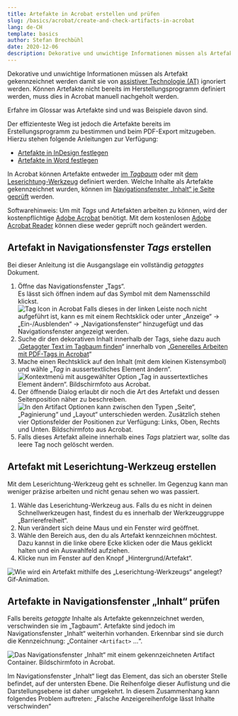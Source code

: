 ```yaml
---
title: Artefakte in Acrobat erstellen und prüfen
slug: /basics/acrobat/create-and-check-artifacts-in-acrobat
lang: de-CH
template: basics
author: Stefan Brechbühl
date: 2020-12-06
description: Dekorative und unwichtige Informationen müssen als Artefakt gekennzeichnet werden damit sie von assistiver Technologie (AT) ignoriert werden. Können Artefakte nicht bereits im Herstellungsprogramm definiert werden, muss dies in Acrobat manuell nachgeholt werden.
---
```


Dekorative und unwichtige Informationen müssen als Artefakt gekennzeichnet werden damit sie von [assistiver Technologie (AT)](/de/glossary/#assistive-technologie) ignoriert werden. Können Artefakte nicht bereits im Herstellungsprogramm definiert werden, muss dies in Acrobat manuell nachgeholt werden.

<NoteMessage>
Erfahre im Glossar was <Link to="/de/glossary/#Artefakt/">Artefakte</Link> sind und was Beispiele davon sind.
</NoteMessage>

Der effizienteste Weg ist jedoch die Artefakte bereits im Erstellungsprogramm zu bestimmen und beim PDF-Export mitzugeben. Hierzu stehen folgende Anleitungen zur Verfügung:

- [Artefakte in InDesign festlegen](https://accessible-pdf.info/de/basics/artefakte-in-indesign-festlegen/)
- [Artefakte in Word festlegen](https://accessible-pdf.info/de/basics/artefakte-in-word-festlegen/)

In Acrobat können Artefakte entweder [im *Tagbaum*](#artefakt-in-navigationsfenster-tags-erstellen) oder mit [dem Leserichtung-Werkzeug](#artefakt-mit-leserichtung-werkzeug-erstellen) definiert werden. Welche Inhalte als Artefakte gekennzeichnet wurden, können im [Navigationsfenster „Inhalt“ je Seite geprüft](#artefakte-in-navigationsfenster-inhalt-prüfen) werden.

<NoteMessage>
Softwarehinweis: Um mit <em>Tags</em> und Artefakten arbeiten zu können, wird der kostenpflichtige <a href="https://acrobat.adobe.com/ch/de/acrobat.html">Adobe Acrobat</a> benötigt. Mit dem kostenlosen <a href="https://get.adobe.com/de/reader/">Adobe Acrobat Reader</a> können diese weder geprüft noch geändert werden.
</NoteMessage>

## Artefakt in Navigationsfenster *Tags* erstellen

Bei dieser Anleitung ist die Ausgangslage ein vollständig *getaggtes* Dokument.

1. Öffne das Navigationsfenster „Tags“.  
Es lässt sich öffnen indem auf das Symbol mit dem Namensschild klickst.  
![Tag Icon in Acrobat](/images/tag-icon.png)
Falls dieses in der linken Leiste noch nicht aufgeführt ist, kann es mit einem Rechtsklick oder unter „Anzeige“ → „Ein-/Ausblenden“ → „Navigationsfenster“ hinzugefügt und das Navigationsfenster angezeigt werden.
2. Suche dir den dekorativen Inhalt innerhalb der Tags, siehe dazu auch „[Getaggter Text im Tagbaum finden](/de/basics/general/general-working-with-pdf-tags-in-acrobat/#getaggter-text-im-tagbaum-finden)“ innerhalb von „[Generelles Arbeiten mit PDF-Tags in Acrobat](/generelles-arbeiten-mit-pdf-tags-in-acrobat/)“
3. Mache einen Rechtsklick auf den Inhalt (mit dem kleinen Kistensymbol) und wähle „*Tag* in aussertextliches Element ändern“. ![Kontextmenü mit ausgewählter Option „Tag in aussertextliches Element ändern“. Bildschirmfoto aus Acrobat.](acrobat-tag-in-aussertextliches-element-aendern.png)
3. Der öffnende Dialog erlaubt dir noch die Art des Artefakt und dessen Seitenposition näher zu beschreiben. ![In den Artifact Optionen kann zwischen den Typen „Seite“, „Paginierung“ und „Layout“ unterschieden werden. Zusätzlich stehen vier Optionsfelder der Positionen zur Verfügung: Links, Oben, Rechts und Unten. Bildschirmfoto aus Acrobat.](acrobat-artefakt-optionen.png)
4. Falls dieses Artefakt alleine innerhalb eines *Tags* platziert war, sollte das leere Tag noch gelöscht werden.

## Artefakt mit Leserichtung-Werkzeug erstellen

Mit dem Leserichtung-Werkzeug geht es schneller. Im Gegenzug kann man weniger präzise arbeiten und nicht genau sehen wo was passiert.

1. Wähle das Leserichtung-Werkzeug aus. Falls du es nicht in deinen Schnellwerkzeugen hast, findest du es innerhalb der Werkzeuggruppe „Barrierefreiheit“.
2. Nun verändert sich deine Maus und ein Fenster wird geöffnet.
3. Wähle den Bereich aus, den du als Artefakt kennzeichnen möchtest. Dazu kannst in die linke obere Ecke klicken oder die Maus geklickt halten und ein Auswahlfeld aufziehen.
4. Klicke nun im Fenster auf den Knopf „Hintergrund/Artefakt“.

![Wie wird ein Artefakt mithilfe des „Leserichtung-Werkzeugs“ angelegt? Gif-Animation.](acrobat_artifact2.gif)

## Artefakte in Navigationsfenster „Inhalt“ prüfen

Falls bereits *getaggte* Inhalte als Artefakte gekennzeichnet werden, verschwinden sie im „Tagbaum“. Artefakte sind jedoch im Navigationsfenster „Inhalt“ weiterhin vorhanden. Erkennbar sind sie durch die Kennzeichnung: „Container `<Artifact>` …“.

![Das Navigationsfenster „Inhalt“ mit einem gekennzeichneten Artifact Container. Bildschirmfoto in Acrobat.](acrobat-artifact.png)

<NoteMessage>
Im Navigationsfenster „Inhalt“ liegt das Element, das sich an oberster Stelle befindet, auf der untersten Ebene. Die Reihenfolge dieser Auflistung und die Darstellungsebene ist daher umgekehrt. In diesem Zusammenhang kann folgendes Problem auftreten: „<Link to="/de/general/incorrect-display-order-makes-contents-disappear/">Falsche Anzeigereihenfolge lässt Inhalte verschwinden</Link>“
</NoteMessage>